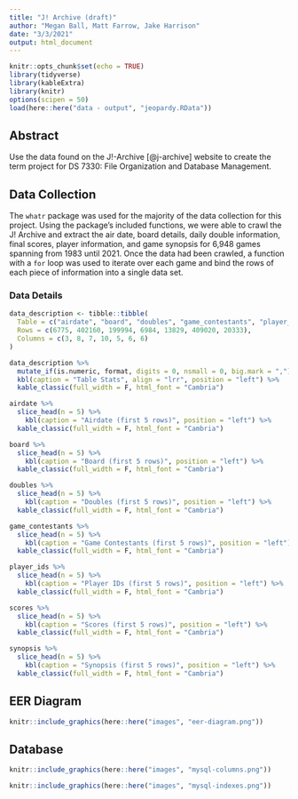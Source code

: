 ```yaml
---
title: "J! Archive (draft)"
author: "Megan Ball, Matt Farrow, Jake Harrison"
date: "3/3/2021"
output: html_document
---
```


```r
knitr::opts_chunk$set(echo = TRUE)
library(tidyverse)
library(kableExtra)
library(knitr)
options(scipen = 50)
load(here::here("data - output", "jeopardy.RData"))
```

## Abstract

Use the data found on the J!-Archive [@j-archive] website to create the term project for DS 7330: File Organization and Database Management.

## Data Collection

The `whatr` package was used for the majority of the data collection for this project. Using the package's included functions, we were able to crawl the J! Archive and extract the air date, board details, daily double information, final scores, player information, and game synopsis for 6,948 games spanning from 1983 until 2021. Once the data had been crawled, a function with a `for` loop was used to iterate over each game and bind the rows of each piece of information into a single data set. 

### Data Details

```r
data_description <- tibble::tibble(
  Table = c("airdate", "board", "doubles", "game_contestants", "player_ids", "scores", "synopsis"),
  Rows = c(6775, 402160, 199994, 6984, 13829, 409020, 20333),
  Columns = c(3, 8, 7, 10, 5, 6, 6)
)

data_description %>%
  mutate_if(is.numeric, format, digits = 0, nsmall = 0, big.mark = ",") %>% 
  kbl(caption = "Table Stats", align = "lrr", position = "left") %>%
  kable_classic(full_width = F, html_font = "Cambria")
```

```r
airdate %>% 
  slice_head(n = 5) %>% 
    kbl(caption = "Airdate (first 5 rows)", position = "left") %>%
  kable_classic(full_width = F, html_font = "Cambria")

board %>% 
  slice_head(n = 5) %>% 
    kbl(caption = "Board (first 5 rows)", position = "left") %>%
  kable_classic(full_width = F, html_font = "Cambria")

doubles %>% 
  slice_head(n = 5) %>% 
    kbl(caption = "Doubles (first 5 rows)", position = "left") %>%
  kable_classic(full_width = F, html_font = "Cambria")

game_contestants %>% 
  slice_head(n = 5) %>% 
    kbl(caption = "Game Contestants (first 5 rows)", position = "left") %>%
  kable_classic(full_width = F, html_font = "Cambria")

player_ids %>% 
  slice_head(n = 5) %>% 
    kbl(caption = "Player IDs (first 5 rows)", position = "left") %>%
  kable_classic(full_width = F, html_font = "Cambria")

scores %>% 
  slice_head(n = 5) %>% 
    kbl(caption = "Scores (first 5 rows)", position = "left") %>%
  kable_classic(full_width = F, html_font = "Cambria")

synopsis %>% 
  slice_head(n = 5) %>% 
    kbl(caption = "Synopsis (first 5 rows)", position = "left") %>%
  kable_classic(full_width = F, html_font = "Cambria")
```

## EER Diagram

```r
knitr::include_graphics(here::here("images", "eer-diagram.png"))
```

## Database 

```r
knitr::include_graphics(here::here("images", "mysql-columns.png"))
```

```r
knitr::include_graphics(here::here("images", "mysql-indexes.png"))
```
